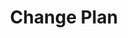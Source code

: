 ---
openapi: post /subscriptions/{subscription_id}/change-plan
title: Change Plan
description: Modify an existing subscription's plan, enabling both upgrades and downgrades to different pricing tiers.
---